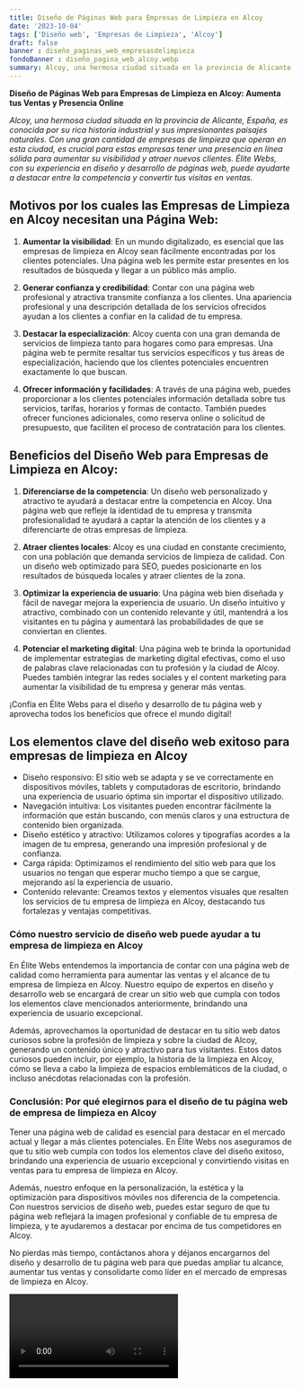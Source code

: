 ```yaml
---
title: Diseño de Páginas Web para Empresas de Limpieza en Alcoy
date: '2023-10-04'
tags: ['Diseño web', 'Empresas de Limpieza', 'Alcoy']
draft: false
banner : diseño_paginas_web_empresasdelimpieza
fondoBanner : diseño_pagina_web_alcoy.webp
summary: Alcoy, una hermosa ciudad situada en la provincia de Alicante, España, es conocida por su rica historia industrial y sus impresionantes paisajes naturales. Con una gran cantidad de empresas de limpieza que operan en esta ciudad, es crucial para estas empresas tener una presencia en línea sólida para aumentar su visibilidad y atraer nuevos clientes. Élite Webs, con su experiencia en diseño y desarrollo de páginas web, puede ayudarte a destacar entre la competencia y convertir tus visitas en ventas.
---
```


**Diseño de Páginas Web para Empresas de Limpieza en Alcoy: Aumenta tus Ventas y Presencia Online**

*Alcoy, una hermosa ciudad situada en la provincia de Alicante, España, es conocida por su rica historia industrial y sus impresionantes paisajes naturales. Con una gran cantidad de empresas de limpieza que operan en esta ciudad, es crucial para estas empresas tener una presencia en línea sólida para aumentar su visibilidad y atraer nuevos clientes. Élite Webs, con su experiencia en diseño y desarrollo de páginas web, puede ayudarte a destacar entre la competencia y convertir tus visitas en ventas.*

## Motivos por los cuales las Empresas de Limpieza en Alcoy necesitan una Página Web:

1. **Aumentar la visibilidad**: En un mundo digitalizado, es esencial que las empresas de limpieza en Alcoy sean fácilmente encontradas por los clientes potenciales. Una página web les permite estar presentes en los resultados de búsqueda y llegar a un público más amplio.

2. **Generar confianza y credibilidad**: Contar con una página web profesional y atractiva transmite confianza a los clientes. Una apariencia profesional y una descripción detallada de los servicios ofrecidos ayudan a los clientes a confiar en la calidad de tu empresa.

3. **Destacar la especialización**: Alcoy cuenta con una gran demanda de servicios de limpieza tanto para hogares como para empresas. Una página web te permite resaltar tus servicios específicos y tus áreas de especialización, haciendo que los clientes potenciales encuentren exactamente lo que buscan.

4. **Ofrecer información y facilidades**: A través de una página web, puedes proporcionar a los clientes potenciales información detallada sobre tus servicios, tarifas, horarios y formas de contacto. También puedes ofrecer funciones adicionales, como reserva online o solicitud de presupuesto, que faciliten el proceso de contratación para los clientes.

## Beneficios del Diseño Web para Empresas de Limpieza en Alcoy:

1. **Diferenciarse de la competencia**: Un diseño web personalizado y atractivo te ayudará a destacar entre la competencia en Alcoy. Una página web que refleje la identidad de tu empresa y transmita profesionalidad te ayudará a captar la atención de los clientes y a diferenciarte de otras empresas de limpieza.

2. **Atraer clientes locales**: Alcoy es una ciudad en constante crecimiento, con una población que demanda servicios de limpieza de calidad. Con un diseño web optimizado para SEO, puedes posicionarte en los resultados de búsqueda locales y atraer clientes de la zona.

3. **Optimizar la experiencia de usuario**: Una página web bien diseñada y fácil de navegar mejora la experiencia de usuario. Un diseño intuitivo y atractivo, combinado con un contenido relevante y útil, mantendrá a los visitantes en tu página y aumentará las probabilidades de que se conviertan en clientes.

4. **Potenciar el marketing digital**: Una página web te brinda la oportunidad de implementar estrategias de marketing digital efectivas, como el uso de palabras clave relacionadas con tu profesión y la ciudad de Alcoy. Puedes también integrar las redes sociales y el content marketing para aumentar la visibilidad de tu empresa y generar más ventas. 

¡Confía en Élite Webs para el diseño y desarrollo de tu página web y aprovecha todos los beneficios que ofrece el mundo digital!

<GifSeo />

<Cta />

## Los elementos clave del diseño web exitoso para empresas de limpieza en Alcoy

- Diseño responsivo: El sitio web se adapta y se ve correctamente en dispositivos móviles, tablets y computadoras de escritorio, brindando una experiencia de usuario óptima sin importar el dispositivo utilizado.
- Navegación intuitiva: Los visitantes pueden encontrar fácilmente la información que están buscando, con menús claros y una estructura de contenido bien organizada.
- Diseño estético y atractivo: Utilizamos colores y tipografías acordes a la imagen de tu empresa, generando una impresión profesional y de confianza.
- Carga rápida: Optimizamos el rendimiento del sitio web para que los usuarios no tengan que esperar mucho tiempo a que se cargue, mejorando así la experiencia de usuario.
- Contenido relevante: Creamos textos y elementos visuales que resalten los servicios de tu empresa de limpieza en Alcoy, destacando tus fortalezas y ventajas competitivas.

### Cómo nuestro servicio de diseño web puede ayudar a tu empresa de limpieza en Alcoy

En Élite Webs entendemos la importancia de contar con una página web de calidad como herramienta para aumentar las ventas y el alcance de tu empresa de limpieza en Alcoy. Nuestro equipo de expertos en diseño y desarrollo web se encargará de crear un sitio web que cumpla con todos los elementos clave mencionados anteriormente, brindando una experiencia de usuario excepcional.

Además, aprovechamos la oportunidad de destacar en tu sitio web datos curiosos sobre la profesión de limpieza y sobre la ciudad de Alcoy, generando un contenido único y atractivo para tus visitantes. Estos datos curiosos pueden incluir, por ejemplo, la historia de la limpieza en Alcoy, cómo se lleva a cabo la limpieza de espacios emblemáticos de la ciudad, o incluso anécdotas relacionadas con la profesión.

### Conclusión: Por qué elegirnos para el diseño de tu página web de empresa de limpieza en Alcoy

Tener una página web de calidad es esencial para destacar en el mercado actual y llegar a más clientes potenciales. En Élite Webs nos aseguramos de que tu sitio web cumpla con todos los elementos clave del diseño exitoso, brindando una experiencia de usuario excepcional y convirtiendo visitas en ventas para tu empresa de limpieza en Alcoy.

Además, nuestro enfoque en la personalización, la estética y la optimización para dispositivos móviles nos diferencia de la competencia. Con nuestros servicios de diseño web, puedes estar seguro de que tu página web reflejará la imagen profesional y confiable de tu empresa de limpieza, y te ayudaremos a destacar por encima de tus competidores en Alcoy.

No pierdas más tiempo, contáctanos ahora y déjanos encargarnos del diseño y desarrollo de tu página web para que puedas ampliar tu alcance, aumentar tus ventas y consolidarte como líder en el mercado de empresas de limpieza en Alcoy.

<Video />

<CtaBot job='Empresas de Limpieza' city='Alcoy'/>

<Gmaps query='Alcoy+españa+maps' />